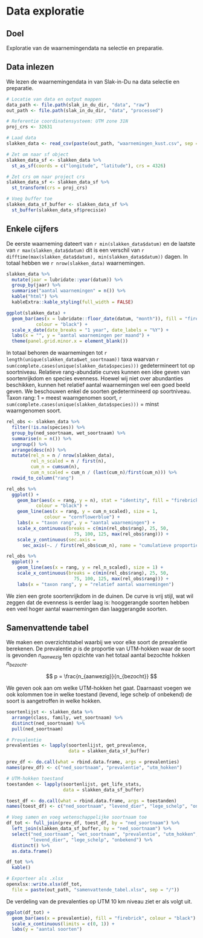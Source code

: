 # Data exploratie{#exploratie}
## Doel

Exploratie van de waarnemingendata na selectie en preparatie.


## Data inlezen

We lezen de waarnemingendata in van Slak-in-Du na data selectie en preparatie.

```r
# Locatie van data en output mappen
data_path <- file.path(slak_in_du_dir, "data", "raw")
out_path <- file.path(slak_in_du_dir, "data", "processed")

# Referentie coordinatensysteem: UTM zone 31N
proj_crs <- 32631

# Laad data
slakken_data <- read_csv(paste(out_path, "waarnemingen_kust.csv", sep = "/"))

# Zet om naar sf object
slakken_data_sf <- slakken_data %>% 
  st_as_sf(coords = c("longitude", "latitude"), crs = 4326)

# Zet crs om naar project crs
slakken_data_sf <- slakken_data_sf %>%
  st_transform(crs = proj_crs)

# Voeg buffer toe
slakken_data_sf_buffer <- slakken_data_sf %>%
  st_buffer(slakken_data_sf$precisie)
```


## Enkele cijfers

De eerste waarneming dateert van `r min(slakken_data$datum)` en de laatste van `r max(slakken_data$datum)` dit is een verschil van `r difftime(max(slakken_data$datum), min(slakken_data$datum))` dagen. In totaal hebben we `r nrow(slakken_data)` waarnemingen.

```r
slakken_data %>%
  mutate(jaar = lubridate::year(datum)) %>%
  group_by(jaar) %>%
  summarise("aantal waarnemingen" = n()) %>%
  kable("html") %>%
  kableExtra::kable_styling(full_width = FALSE)
```

```r
ggplot(slakken_data) +
  geom_bar(aes(x = lubridate::floor_date(datum, "month")), fill = "firebrick", 
           colour = "black") +
  scale_x_date(date_breaks = "1 year", date_labels = "%Y") +
  labs(x = "", y = "aantal waarnemingen per maand") +
  theme(panel.grid.minor.x = element_blank())
```

In totaal behoren de waarnemingen tot `r length(unique(slakken_data$wet_soortnaam))` taxa waarvan `r sum(complete.cases(unique(slakken_data$species)))` gedetermineert tot op soortniveau. Relatieve rang-abundatie curves kunnen een idee geven van soortenrijkdom en species evenness. Hoewel wij niet over abundanties beschikken, kunnen het relatief aantal waarnemingen wel een goed beeld geven. We beschouwen enkel de soorten gedetermineerd op soortniveau. Taxon rang: 1 = meest waarngenomen soort, `r sum(complete.cases(unique(slakken_data$species)))` = minst waarngenomen soort.

```r
rel_obs <- slakken_data %>%
  filter(!is.na(species)) %>%
  group_by(ned_soortnaam, wet_soortnaam) %>%
  summarise(n = n()) %>%
  ungroup() %>%
  arrange(desc(n)) %>%
  mutate(rel_n = n / nrow(slakken_data),
         rel_n_scaled = n / first(n),
         cum_n = cumsum(n), 
         cum_n_scaled = cum_n / (last(cum_n)/first(cum_n))) %>%
  rowid_to_column("rang")

rel_obs %>%
  ggplot() +
    geom_bar(aes(x = rang, y = n), stat = "identity", fill = "firebrick", 
           colour = "black") +
    geom_line(aes(x = rang, y = cum_n_scaled), size = 1, 
              colour = "cornflowerblue") +
    labs(x = "taxon rang", y = "aantal waarnemingen") +
    scale_x_continuous(breaks = c(min(rel_obs$rang), 25, 50, 
                         75, 100, 125, max(rel_obs$rang))) +
    scale_y_continuous(sec.axis = 
      sec_axis(~. / first(rel_obs$cum_n), name = "cumulatieve proportie"))

rel_obs %>%
  ggplot() +
    geom_line(aes(x = rang, y = rel_n_scaled), size = 1) +
    scale_x_continuous(breaks = c(min(rel_obs$rang), 25, 50, 
                         75, 100, 125, max(rel_obs$rang))) +
    labs(x = "taxon rang", y = "relatief aantal waarnemingen")
```

We zien een grote soortenrijkdom in de duinen. De curve is vrij stijl, wat wil zeggen dat de evenness is eerder laag is: hooggerangde soorten hebben een veel hoger aantal waarnemingen dan laaggerangde soorten.


## Samenvattende tabel

We maken een overzichtstabel waarbij we voor elke soort de prevalentie berekenen. De prevalentie $p$ is de proportie van UTM-hokken waar de soort is gevonden $n_{aanwezig}$ ten opzichte van het totaal aantal bezochte hokken $n_{bezocht}$.

$$
p = \frac{n_{aanwezig}}{n_{bezocht}}
$$

We geven ook aan om welke UTM-hokken het gaat. Daarnaast voegen we ook kolommen toe in welke toestand (levend, lege schelp of onbekend) de soort is aangetroffen in welke hokken.

```r
soortenlijst <- slakken_data %>%
  arrange(class, family, wet_soortnaam) %>%
  distinct(ned_soortnaam) %>%
  pull(ned_soortnaam)

# Prevalentie
prevalenties <- lapply(soortenlijst, get_prevalence, 
                       data = slakken_data_sf_buffer)

prev_df <- do.call(what = rbind.data.frame, args = prevalenties)
names(prev_df) <- c("ned_soortnaam", "prevalentie", "utm_hokken")

# UTM-hokken toestand
toestanden <- lapply(soortenlijst, get_life_stats, 
                     data = slakken_data_sf_buffer)

toest_df <- do.call(what = rbind.data.frame, args = toestanden)
names(toest_df) <- c("ned_soortnaam", "levend_dier", "lege_schelp", "onbekend")

# Voeg samen en voeg wetenschappelijke soortnaam toe
df_tot <- full_join(prev_df, toest_df, by = "ned_soortnaam") %>%
  left_join(slakken_data_sf_buffer, by = "ned_soortnaam") %>%
  select("ned_soortnaam", "wet_soortnaam", "prevalentie", "utm_hokken", 
         "levend_dier", "lege_schelp", "onbekend") %>%
  distinct() %>%
  as.data.frame()

df_tot %>%
  kable()

# Exporteer als .xlsx
openxlsx::write.xlsx(df_tot, 
  file = paste(out_path, "samenvattende_tabel.xlsx", sep = "/"))
```

De verdeling van de prevalenties op UTM 10 km niveau ziet er als volgt uit.

```r
ggplot(df_tot) +
  geom_bar(aes(x = prevalentie), fill = "firebrick", colour = "black") +
  scale_x_continuous(limits = c(0, 1)) +
  labs(y = "aantal soorten")
```

